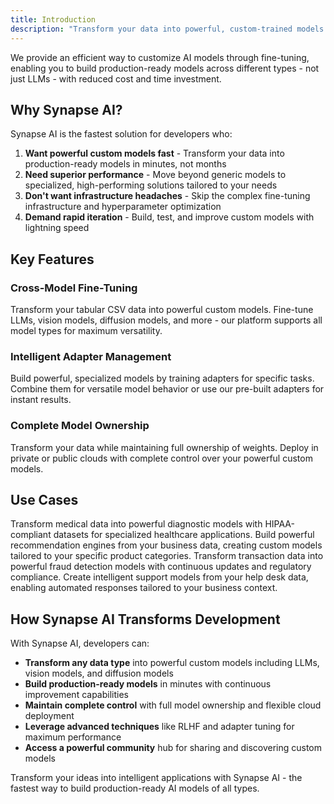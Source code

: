 ```yaml
---
title: Introduction
description: "Transform your data into powerful, custom-trained models with Synapse AI - the fastest way to build production-ready AI models."
---
```


We provide an efficient way to customize AI models through fine-tuning, enabling you to build production-ready models across different types - not just LLMs - with reduced cost and time investment.

## Why Synapse AI?

Synapse AI is the fastest solution for developers who:

1. **Want powerful custom models fast** - Transform your data into production-ready models in minutes, not months
2. **Need superior performance** - Move beyond generic models to specialized, high-performing solutions tailored to your needs
3. **Don't want infrastructure headaches** - Skip the complex fine-tuning infrastructure and hyperparameter optimization
4. **Demand rapid iteration** - Build, test, and improve custom models with lightning speed

## Key Features

### **Cross-Model Fine-Tuning**
Transform your tabular CSV data into powerful custom models. Fine-tune LLMs, vision models, diffusion models, and more - our platform supports all model types for maximum versatility.

### **Intelligent Adapter Management**
Build powerful, specialized models by training adapters for specific tasks. Combine them for versatile model behavior or use our pre-built adapters for instant results.

### **Complete Model Ownership**
Transform your data while maintaining full ownership of weights. Deploy in private or public clouds with complete control over your powerful custom models.

## Use Cases

<CardGroup cols={2}>
  <Card
    title="Healthcare"
    icon="heart-pulse"
  >
    Transform medical data into powerful diagnostic models with HIPAA-compliant datasets for specialized healthcare applications.
  </Card>
  <Card
    title="E-commerce"
    icon="store"
  >
    Build powerful recommendation engines from your business data, creating custom models tailored to your specific product categories.
  </Card>
  <Card
    title="Finance"
    icon="chart-line"
  >
    Transform transaction data into powerful fraud detection models with continuous updates and regulatory compliance.
  </Card>
  <Card
    title="Customer Support"
    icon="headset"
  >
    Create intelligent support models from your help desk data, enabling automated responses tailored to your business context.
  </Card>
</CardGroup>

## How Synapse AI Transforms Development

With Synapse AI, developers can:
- **Transform any data type** into powerful custom models including LLMs, vision models, and diffusion models
- **Build production-ready models** in minutes with continuous improvement capabilities
- **Maintain complete control** with full model ownership and flexible cloud deployment
- **Leverage advanced techniques** like RLHF and adapter tuning for maximum performance
- **Access a powerful community** hub for sharing and discovering custom models

Transform your ideas into intelligent applications with Synapse AI - the fastest way to build production-ready AI models of all types.
